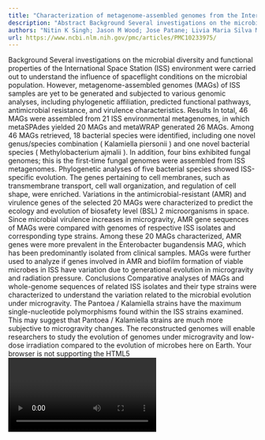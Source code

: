 ```yaml
---
title: "Characterization of metagenome-assembled genomes from the International Space Station"
description: "Abstract Background Several investigations on the microbial diversity and functional properties of the International Space Station (ISS) environment were carried out to understand the influence of spa..."
authors: "Nitin K Singh; Jason M Wood; Jose Patane; Livia Maria Silva Moura; Jonathan Lombardino; João Carlos Setubal; Kasthuri Venkateswaran"
url: https://www.ncbi.nlm.nih.gov/pmc/articles/PMC10233975/
---
```


Background Several investigations on the microbial diversity and functional properties of the International Space Station (ISS) environment were carried out to understand the influence of spaceflight conditions on the microbial population. However, metagenome-assembled genomes (MAGs) of ISS samples are yet to be generated and subjected to various genomic analyses, including phylogenetic affiliation, predicted functional pathways, antimicrobial resistance, and virulence characteristics. Results In total, 46 MAGs were assembled from 21 ISS environmental metagenomes, in which metaSPAdes yielded 20 MAGs and metaWRAP generated 26 MAGs. Among 46 MAGs retrieved, 18 bacterial species were identified, including one novel genus/species combination ( Kalamiella piersonii ) and one novel bacterial species ( Methylobacterium ajmalii ). In addition, four bins exhibited fungal genomes; this is the first-time fungal genomes were assembled from ISS metagenomes. Phylogenetic analyses of five bacterial species showed ISS-specific evolution. The genes pertaining to cell membranes, such as transmembrane transport, cell wall organization, and regulation of cell shape, were enriched. Variations in the antimicrobial-resistant (AMR) and virulence genes of the selected 20 MAGs were characterized to predict the ecology and evolution of biosafety level (BSL) 2 microorganisms in space. Since microbial virulence increases in microgravity, AMR gene sequences of MAGs were compared with genomes of respective ISS isolates and corresponding type strains. Among these 20 MAGs characterized, AMR genes were more prevalent in the Enterobacter bugandensis MAG, which has been predominantly isolated from clinical samples. MAGs were further used to analyze if genes involved in AMR and biofilm formation of viable microbes in ISS have variation due to generational evolution in microgravity and radiation pressure. Conclusions Comparative analyses of MAGs and whole-genome sequences of related ISS isolates and their type strains were characterized to understand the variation related to the microbial evolution under microgravity. The Pantoea / Kalamiella strains have the maximum single-nucleotide polymorphisms found within the ISS strains examined. This may suggest that Pantoea / Kalamiella strains are much more subjective to microgravity changes. The reconstructed genomes will enable researchers to study the evolution of genomes under microgravity and low-dose irradiation compared to the evolution of microbes here on Earth. Your browser is not supporting the HTML5 <video> element. You may download that video as a file and play it with a player of you choice. Download video stream . Download video file (99.6MB, mp4) Open in a new tab Video Abstract Supplementary Information The online version contains supplementary material available at 10.1186/s40168-023-01545-7. Keywords: Metagenome-assembled genomes, Genome-inferred phenotype, Microgravity, ISS
